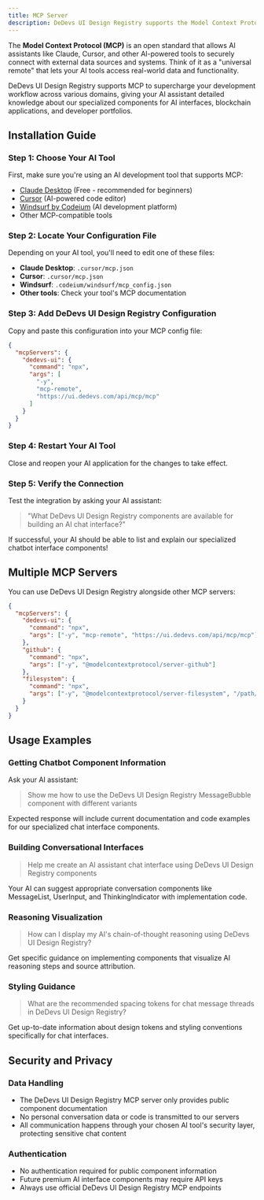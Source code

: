 ```yaml
---
title: MCP Server
description: DeDevs UI Design Registry supports the Model Context Protocol (MCP) for AI-powered development across various application domains.
---
```


The **Model Context Protocol (MCP)** is an open standard that allows AI assistants like Claude, Cursor, and other AI-powered tools to securely connect with external data sources and systems. Think of it as a "universal remote" that lets your AI tools access real-world data and functionality.

DeDevs UI Design Registry supports MCP to supercharge your development workflow across various domains, giving your AI assistant detailed knowledge about our specialized components for AI interfaces, blockchain applications, and developer portfolios.

## Installation Guide

### Step 1: Choose Your AI Tool

First, make sure you're using an AI development tool that supports MCP:

- [Claude Desktop](https://claude.ai/download) (Free - recommended for beginners)
- [Cursor](https://www.cursor.com/) (AI-powered code editor)
- [Windsurf by Codeium](https://windsurf.com/) (AI development platform)
- Other MCP-compatible tools

### Step 2: Locate Your Configuration File

Depending on your AI tool, you'll need to edit one of these files:

- **Claude Desktop**: `.cursor/mcp.json`
- **Cursor**: `.cursor/mcp.json`
- **Windsurf**: `.codeium/windsurf/mcp_config.json`
- **Other tools**: Check your tool's MCP documentation

### Step 3: Add DeDevs UI Design Registry Configuration

Copy and paste this configuration into your MCP config file:

```json
{
  "mcpServers": {
    "dedevs-ui": {
      "command": "npx",
      "args": [
        "-y",
        "mcp-remote",
        "https://ui.dedevs.com/api/mcp/mcp"
      ]
    }
  }
}
```

### Step 4: Restart Your AI Tool

Close and reopen your AI application for the changes to take effect.

### Step 5: Verify the Connection

Test the integration by asking your AI assistant:

> "What DeDevs UI Design Registry components are available for building an AI chat interface?"

If successful, your AI should be able to list and explain our specialized chatbot interface components!

## Multiple MCP Servers

You can use DeDevs UI Design Registry alongside other MCP servers:

```json
{
  "mcpServers": {
    "dedevs-ui": {
      "command": "npx",
      "args": ["-y", "mcp-remote", "https://ui.dedevs.com/api/mcp/mcp"]
    },
    "github": {
      "command": "npx",
      "args": ["-y", "@modelcontextprotocol/server-github"]
    },
    "filesystem": {
      "command": "npx", 
      "args": ["-y", "@modelcontextprotocol/server-filesystem", "/path/to/project"]
    }
  }
}
```

## Usage Examples

### Getting Chatbot Component Information

Ask your AI assistant:

> Show me how to use the DeDevs UI Design Registry MessageBubble component with different variants

Expected response will include current documentation and code examples for our specialized chat interface components.

### Building Conversational Interfaces

> Help me create an AI assistant chat interface using DeDevs UI Design Registry components

Your AI can suggest appropriate conversation components like MessageList, UserInput, and ThinkingIndicator with implementation code.

### Reasoning Visualization

> How can I display my AI's chain-of-thought reasoning using DeDevs UI Design Registry?

Get specific guidance on implementing components that visualize AI reasoning steps and source attribution.

### Styling Guidance  

> What are the recommended spacing tokens for chat message threads in DeDevs UI Design Registry?

Get up-to-date information about design tokens and styling conventions specifically for chat interfaces.

## Security and Privacy

### Data Handling

- The DeDevs UI Design Registry MCP server only provides public component documentation
- No personal conversation data or code is transmitted to our servers
- All communication happens through your chosen AI tool's security layer, protecting sensitive chat content

### Authentication

- No authentication required for public component information
- Future premium AI interface components may require API keys
- Always use official DeDevs UI Design Registry MCP endpoints
